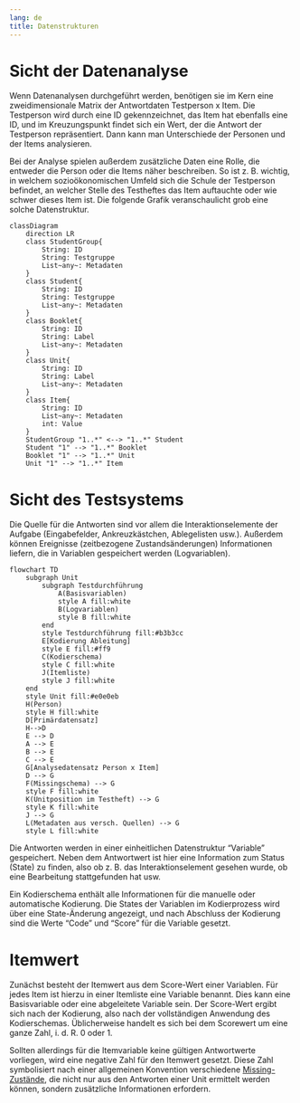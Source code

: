 ```yaml
---
lang: de
title: Datenstrukturen
---
```


# Sicht der Datenanalyse

Wenn Datenanalysen durchgeführt werden, benötigen sie im Kern eine zweidimensionale Matrix der Antwortdaten Testperson x Item. Die Testperson wird durch eine ID gekennzeichnet, das Item hat ebenfalls eine ID, und im Kreuzungspunkt findet sich ein Wert, der die Antwort der Testperson repräsentiert. Dann kann man Unterschiede der Personen und der Items analysieren.

Bei der Analyse spielen außerdem zusätzliche Daten eine Rolle, die entweder die Person oder die Items näher beschreiben. So ist z. B. wichtig, in welchem sozioökonomischen Umfeld sich die Schule der Testperson befindet, an welcher Stelle des Testheftes das Item auftauchte oder wie schwer dieses Item ist. Die folgende Grafik veranschaulicht grob eine solche Datenstruktur.

```mermaid
classDiagram
    direction LR
    class StudentGroup{
        String: ID
        String: Testgruppe
        List~any~: Metadaten
    }
    class Student{
        String: ID
        String: Testgruppe
        List~any~: Metadaten
    }
    class Booklet{
        String: ID
        String: Label
        List~any~: Metadaten
    }
    class Unit{
        String: ID
        String: Label
        List~any~: Metadaten
    }
    class Item{
        String: ID
        List~any~: Metadaten
        int: Value
    }
    StudentGroup "1..*" <--> "1..*" Student
    Student "1" --> "1..*" Booklet
    Booklet "1" --> "1..*" Unit
    Unit "1" --> "1..*" Item
```

# Sicht des Testsystems

Die Quelle für die Antworten sind vor allem die Interaktionselemente der Aufgabe (Eingabefelder, Ankreuzkästchen, Ablegelisten usw.). Außerdem können Ereignisse (zeitbezogene Zustandsänderungen) Informationen liefern, die in Variablen gespeichert werden (Logvariablen).

```mermaid
flowchart TD
    subgraph Unit
        subgraph Testdurchführung
            A(Basisvariablen)
            style A fill:white
            B(Logvariablen)
            style B fill:white
        end
        style Testdurchführung fill:#b3b3cc
        E[Kodierung Ableitung]
        style E fill:#ff9
        C(Kodierschema)
        style C fill:white
        J(Itemliste)
        style J fill:white
    end
    style Unit fill:#e0e0eb
    H(Person)
    style H fill:white
    D[Primärdatensatz]
    H-->D
    E --> D
    A --> E
    B --> E
    C --> E
    G[Analysedatensatz Person x Item]
    D --> G
    F(Missingschema) --> G
    style F fill:white
    K(Unitposition im Testheft) --> G
    style K fill:white
    J --> G
    L(Metadaten aus versch. Quellen) --> G
    style L fill:white
```

Die Antworten werden in einer einheitlichen Datenstruktur "Variable" gespeichert. Neben dem Antwortwert ist hier eine Information zum Status (State) zu finden, also ob z. B. das Interaktionselement gesehen wurde, ob eine Bearbeitung stattgefunden hat usw.

Ein Kodierschema enthält alle Informationen für die manuelle oder automatische Kodierung. Die States der Variablen im Kodierprozess wird über eine State-Änderung angezeigt, und nach Abschluss der Kodierung sind die Werte "Code" und "Score" für die Variable gesetzt.

# Itemwert

Zunächst besteht der Itemwert aus dem Score-Wert einer Variablen. Für jedes Item ist hierzu in einer Itemliste eine Variable benannt. Dies kann eine Basisvariable oder eine abgeleitete Variable sein. Der Score-Wert ergibt sich nach der Kodierung, also nach der vollständigen Anwendung des Kodierschemas. Üblicherweise handelt es sich bei dem Scorewert um eine ganze Zahl, i. d. R. 0 oder 1.

Sollten allerdings für die Itemvariable keine gültigen Antwortwerte vorliegen, wird eine negative Zahl für den Itemwert gesetzt. Diese Zahl symbolisiert nach einer allgemeinen Konvention verschiedene [Missing-Zustände](../coding/missings.qmd), die nicht nur aus den Antworten einer Unit ermittelt werden können, sondern zusätzliche Informationen erfordern.